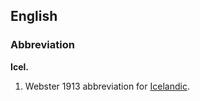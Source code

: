==English==

===Abbreviation===
'''Icel.'''
#Webster 1913 abbreviation for [[Icelandic]].

{{dontlinkhere}}